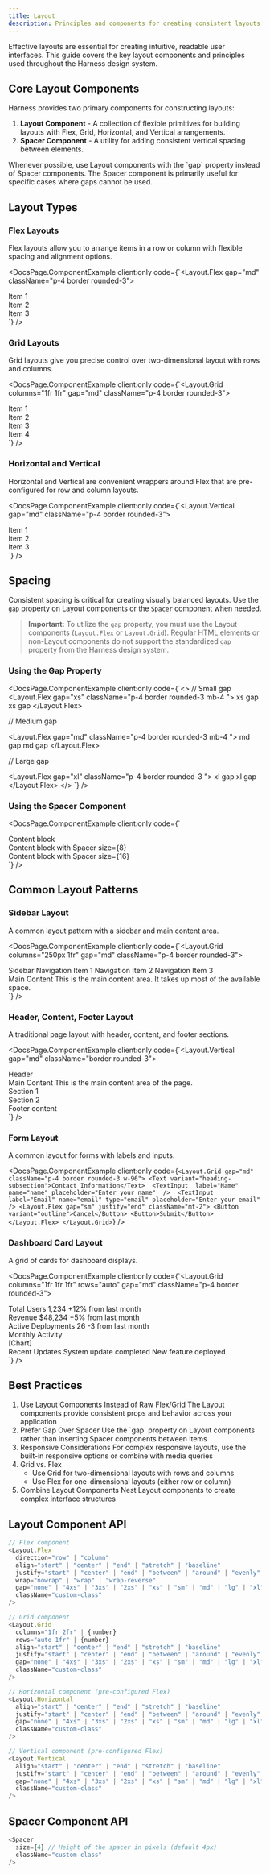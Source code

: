 ```yaml
---
title: Layout
description: Principles and components for creating consistent layouts in your applications
---
```



Effective layouts are essential for creating intuitive, readable user interfaces. This guide covers the key layout components and principles used throughout the Harness design system.

## Core Layout Components

Harness provides two primary components for constructing layouts:

1. **Layout Component** - A collection of flexible primitives for building layouts with Flex, Grid, Horizontal, and Vertical arrangements.
2. **Spacer Component** - A utility for adding consistent vertical spacing between elements.

<Aside>
  Whenever possible, use Layout components with the `gap` property instead of
  Spacer components. The Spacer component is primarily useful for specific cases
  where gaps cannot be used.
</Aside>

## Layout Types

### Flex Layouts

Flex layouts allow you to arrange items in a row or column with flexible spacing and alignment options.

<DocsPage.ComponentExample
  client:only
  code={`<Layout.Flex gap="md" className="p-4 border rounded-3">
  <div className="bg-cn-primary-1 p-3 rounded-3">
    <Text color="on-primary-1">Item 1</Text>
  </div>
  <div className="bg-cn-primary-1 p-3 rounded-3">
    <Text color="on-primary-1">Item 2</Text>
  </div>
  <div className="bg-cn-primary-1 p-3 rounded-3">
    <Text color="on-primary-1">Item 3</Text>
  </div>
</Layout.Flex>`}
/>

### Grid Layouts

Grid layouts give you precise control over two-dimensional layout with rows and columns.

<DocsPage.ComponentExample
  client:only
  code={`<Layout.Grid columns="1fr 1fr" gap="md" className="p-4 border rounded-3">
  <div className="bg-cn-primary-1 p-3 rounded-3">
    <Text color="on-primary-1">Item 1</Text>
  </div>
  <div className="bg-cn-primary-1 p-3 rounded-3">
    <Text color="on-primary-1">Item 2</Text>
  </div>
  <div className="bg-cn-primary-1 p-3 rounded-3">
    <Text color="on-primary-1">Item 3</Text>
  </div>
  <div className="bg-cn-primary-1 p-3 rounded-3">
    <Text color="on-primary-1">Item 4</Text>
  </div>
</Layout.Grid>`}
/>

### Horizontal and Vertical

Horizontal and Vertical are convenient wrappers around Flex that are pre-configured for row and column layouts.

<DocsPage.ComponentExample
  client:only
  code={`<Layout.Vertical gap="md" className="p-4 border rounded-3">
  <div className="bg-cn-primary-1 p-3 rounded-3">
    <Text color="on-primary-1">Item 1</Text>
  </div>
  <div className="bg-cn-primary-1 p-3 rounded-3">
    <Text color="on-primary-1">Item 2</Text>
  </div>
  <div className="bg-cn-primary-1 p-3 rounded-3">
    <Text color="on-primary-1">Item 3</Text>
  </div>
</Layout.Vertical>`}
/>

## Spacing

Consistent spacing is critical for creating visually balanced layouts. Use the `gap` property on Layout components or the `Spacer` component when needed.

> **Important:** To utilize the `gap` property, you must use the Layout components (`Layout.Flex` or `Layout.Grid`). Regular HTML elements or non-Layout components do not support the standardized `gap` property from the Harness design system.

### Using the Gap Property

<DocsPage.ComponentExample
  client:only
  code={`<>
  // Small gap
<Layout.Flex gap="xs" className="p-4 border rounded-3 mb-4 ">
  <Text className="bg-cn-primary-1 text-cn-on-primary-1 p-3 rounded-3 border">xs gap</Text>
  <Text className="bg-cn-primary-1 text-cn-on-primary-1 p-3 rounded-3 border">xs gap</Text>
</Layout.Flex>

// Medium gap

<Layout.Flex gap="md" className="p-4 border rounded-3 mb-4 ">
  <Text className="bg-cn-primary-1 text-cn-on-primary-1 p-3 rounded-3 border">
    md gap
  </Text>
  <Text className="bg-cn-primary-1 text-cn-on-primary-1 p-3 rounded-3 border">
    md gap
  </Text>
</Layout.Flex>

// Large gap

<Layout.Flex gap="xl" className="p-4 border rounded-3 ">
  <Text className="bg-cn-primary-1 text-cn-on-primary-1 p-3 rounded-3 border">xl gap</Text>
  <Text className="bg-cn-primary-1 text-cn-on-primary-1 p-3 rounded-3 border">xl gap</Text>
</Layout.Flex>
</>
`}
/>

### Using the Spacer Component

<DocsPage.ComponentExample
  client:only
  code={`<div className="p-4 border rounded-3">
  <div className="bg-cn-primary-1 p-3 rounded-3">
    <Text color="on-primary-1">Content block</Text>
  </div>
  <Spacer size={8} />
  <div className="bg-cn-primary-1 p-3 rounded-3">
    <Text color="on-primary-1">Content block with Spacer size={8}</Text>
  </div>
  <Spacer size={16} />
  <div className="bg-cn-primary-1 p-3 rounded-3">
    <Text color="on-primary-1">Content block with Spacer size={16}</Text>
  </div>
</div>`}
/>

## Common Layout Patterns

### Sidebar Layout

A common layout pattern with a sidebar and main content area.

<DocsPage.ComponentExample
  client:only
  code={`<Layout.Grid columns="250px 1fr" gap="md" className="p-4 border rounded-3">
  <div className="bg-cn-2 p-4 rounded-3">
    <Text variant="heading-base" className="mb-3">Sidebar</Text>
    <Layout.Vertical gap="sm">
      <Text variant="body-normal" className="p-2 hover:bg-cn-3 rounded cursor-pointer">Navigation Item 1</Text>
      <Text variant="body-normal" className="p-2 hover:bg-cn-3 rounded cursor-pointer">Navigation Item 2</Text>
      <Text variant="body-normal" className="p-2 hover:bg-cn-3 rounded cursor-pointer">Navigation Item 3</Text>
    </Layout.Vertical>
  </div>
  <div className="bg-cn-2 p-4 rounded-3">
    <Text variant="heading-base" className="mb-3">Main Content</Text>
    <Text variant="body-normal">This is the main content area. It takes up most of the available space.</Text>
  </div>
</Layout.Grid>`}
/>

### Header, Content, Footer Layout

A traditional page layout with header, content, and footer sections.

<DocsPage.ComponentExample
  client:only
  code={`<Layout.Vertical gap="md" className="border rounded-3">
  <div className="bg-cn-primary-1 text-cn-on-primary-1 p-4">
    <Text variant="heading-base" className="font-bold">Header</Text>
  </div>
  <div className="px-4">
    <Text variant="heading-base" className="mb-3">Main Content</Text>
    <Text variant="body-normal">This is the main content area of the page.</Text>
    <Spacer size={16} />
    <Layout.Grid columns="1fr 1fr" gap="md">
      <div className="bg-cn-2 p-4 rounded-3">
        <Text variant="body-normal">Section 1</Text>
      </div>
      <div className="bg-cn-2 p-4 rounded-3">
        <Text variant="body-normal">Section 2</Text>
      </div>
    </Layout.Grid>
  </div>
  <div className="bg-cn-2 p-4 mt-auto">
    <Text variant="caption-normal" className="text-center">Footer content</Text>
  </div>
</Layout.Vertical>`}
/>

### Form Layout

A common layout for forms with labels and inputs.

<DocsPage.ComponentExample
  client:only
  code={`<Layout.Grid gap="md" className="p-4 border rounded-3 w-96">
    <Text variant="heading-subsection">Contact Information</Text> 
    <TextInput 
        label="Name"
        name="name"
        placeholder="Enter your name" 
    /> 
    <TextInput 
        label="Email"
        name="email"
        type="email"
        placeholder="Enter your email" 
    />
    <Layout.Flex gap="sm" justify="end" className="mt-2">
        <Button variant="outline">Cancel</Button>
        <Button>Submit</Button>
  </Layout.Flex>
</Layout.Grid>`}
/>

### Dashboard Card Layout

A grid of cards for dashboard displays.

<DocsPage.ComponentExample
  client:only
  code={`<Layout.Grid columns="1fr 1fr 1fr" rows="auto" gap="md" className="p-4 border rounded-3">
  <div className="bg-cn-2 p-4 rounded-3 shadow-sm">
    <Text variant="heading-base" className="mb-2">Total Users</Text>
    <Text variant="heading-section">1,234</Text>
    <Text variant="caption-normal" color="success" className="mt-2">+12% from last month</Text>
  </div>
  
  <div className="bg-cn-2 p-4 rounded-3 shadow-sm">
    <Text variant="heading-base" className="mb-2">Revenue</Text>
    <Text variant="heading-section">$48,234</Text>
    <Text variant="caption-normal" color="success" className="mt-2">+5% from last month</Text>
  </div>
  
  <div className="bg-cn-2 p-4 rounded-3 shadow-sm">
    <Text variant="heading-base" className="mb-2">Active Deployments</Text>
    <Text variant="heading-section">26</Text>
    <Text variant="caption-normal" color="danger" className="mt-2">-3 from last month</Text>
  </div>
  
  <div className="bg-cn-2 p-4 rounded-3 shadow-sm col-span-2">
    <Text variant="heading-base" className="mb-2">Monthly Activity</Text>
    <div className="h-32 bg-cn-3 rounded-3 flex items-center justify-center">
      <Text variant="body-normal" color="foreground-2">[Chart]</Text>
    </div>
  </div>
  
  <div className="bg-cn-2 p-4 rounded-3 shadow-sm">
    <Text variant="heading-base" className="mb-2">Recent Updates</Text>
    <Layout.Vertical gap="sm">
      <Text variant="caption-normal" className="p-2 bg-cn-3 rounded-3">System update completed</Text>
      <Text variant="caption-normal" className="p-2 bg-cn-3 rounded-3">New feature deployed</Text>
    </Layout.Vertical>
  </div>
</Layout.Grid>`}
/>

## Best Practices

<ol className="list-decimal pl-6 space-y-4">
  <li>
    <Text variant="body-strong">
      Use Layout Components Instead of Raw Flex/Grid
    </Text>
    <Text variant="body-normal" className="mt-1">
      The Layout components provide consistent props and behavior across your
      application
    </Text>
  </li>

<li>
  <Text variant="body-strong">Prefer Gap Over Spacer</Text>
  <Text variant="body-normal" className="mt-1">
    Use the `gap` property on Layout components rather than inserting Spacer
    components between items
  </Text>
</li>

<li>
  <Text variant="body-strong">Responsive Considerations</Text>
  <Text variant="body-normal" className="mt-1">
    For complex responsive layouts, use the built-in responsive options or
    combine with media queries
  </Text>
</li>

<li>
  <Text variant="body-strong">Grid vs. Flex</Text>
  <ul className="list-disc pl-6 mt-1 space-y-1">
    <li>
      <Text variant="body-normal">
        Use Grid for two-dimensional layouts with rows and columns
      </Text>
    </li>
    <li>
      <Text variant="body-normal">
        Use Flex for one-dimensional layouts (either row or column)
      </Text>
    </li>
  </ul>
</li>

  <li>
    <Text variant="body-strong">Combine Layout Components</Text>
    <Text variant="body-normal" className="mt-1">
      Nest Layout components to create complex interface structures
    </Text>
  </li>
</ol>

## Layout Component API

```typescript
// Flex component
<Layout.Flex
  direction="row" | "column"
  align="start" | "center" | "end" | "stretch" | "baseline"
  justify="start" | "center" | "end" | "between" | "around" | "evenly"
  wrap="nowrap" | "wrap" | "wrap-reverse"
  gap="none" | "4xs" | "3xs" | "2xs" | "xs" | "sm" | "md" | "lg" | "xl" | "2xl" | "3xl" | "4xl"
  className="custom-class"
/>

// Grid component
<Layout.Grid
  columns="1fr 2fr" | {number}
  rows="auto 1fr" | {number}
  align="start" | "center" | "end" | "stretch" | "baseline"
  justify="start" | "center" | "end" | "between" | "around" | "evenly"
  gap="none" | "4xs" | "3xs" | "2xs" | "xs" | "sm" | "md" | "lg" | "xl" | "2xl" | "3xl" | "4xl"
  className="custom-class"
/>

// Horizontal component (pre-configured Flex)
<Layout.Horizontal
  align="start" | "center" | "end" | "stretch" | "baseline"
  justify="start" | "center" | "end" | "between" | "around" | "evenly"
  gap="none" | "4xs" | "3xs" | "2xs" | "xs" | "sm" | "md" | "lg" | "xl" | "2xl" | "3xl" | "4xl"
  className="custom-class"
/>

// Vertical component (pre-configured Flex)
<Layout.Vertical
  align="start" | "center" | "end" | "stretch" | "baseline"
  justify="start" | "center" | "end" | "between" | "around" | "evenly"
  gap="none" | "4xs" | "3xs" | "2xs" | "xs" | "sm" | "md" | "lg" | "xl" | "2xl" | "3xl" | "4xl"
  className="custom-class"
/>
```

## Spacer Component API

```typescript
<Spacer
  size={4} // Height of the spacer in pixels (default 4px)
  className="custom-class"
/>
```
